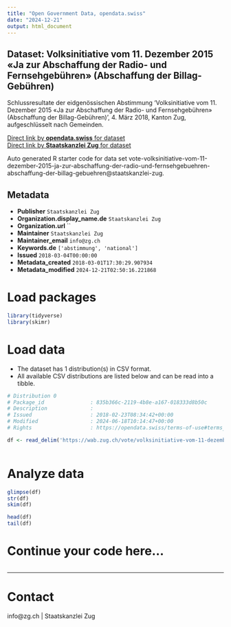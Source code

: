 ```yaml
---
title: "Open Government Data, opendata.swiss"
date: "2024-12-21"
output: html_document
---
```


## Dataset: Volksinitiative vom 11. Dezember 2015 «Ja zur Abschaffung der Radio- und Fernsehgebühren» (Abschaffung der Billag-Gebühren)

Schlussresultate der eidgenössischen Abstimmung 'Volksinitiative vom 11. Dezember 2015 «Ja zur Abschaffung der Radio- und Fernsehgebühren» (Abschaffung der Billag-Gebühren) ', 4. März 2018, Kanton Zug, aufgeschlüsselt nach Gemeinden.

[Direct link by **opendata.swiss** for dataset](https://opendata.swiss/de/dataset/volksinitiative-vom-11-dezember-2015-ja-zur-abschaffung-der-radio-und-fernsehgebuhren-abschaffu)<br>
[Direct link by **Staatskanzlei Zug** for dataset](https://wab.zug.ch/vote/volksinitiative-vom-11-dezember-2015-ja-zur-abschaffung-der-radio-und-fernsehgebuehren-abschaffung-der-billag-gebuehren/data)

Auto generated R starter code for data set vote-volksinitiative-vom-11-dezember-2015-ja-zur-abschaffung-der-radio-und-fernsehgebuehren-abschaffung-der-billag-gebuehren@staatskanzlei-zug.

## Metadata

- **Publisher** `Staatskanzlei Zug`
- **Organization.display_name.de** `Staatskanzlei Zug`
- **Organization.url** ``
- **Maintainer** `Staatskanzlei Zug`
- **Maintainer_email** `info@zg.ch`
- **Keywords.de** `['abstimmung', 'national']`
- **Issued** `2018-03-04T00:00:00`
- **Metadata_created** `2018-03-01T17:30:29.907934`
- **Metadata_modified** `2024-12-21T02:50:16.221868`


# Load packages

```r

library(tidyverse)
library(skimr)

```

# Load data

-   The dataset has 1 distribution(s) in CSV format.
-   All available CSV distributions are listed below and can be read into a tibble.

```r

# Distribution 0
# Package_id               : 835b366c-2119-4b8e-a167-018333d8b50c
# Description              : 
# Issued                   : 2018-02-23T08:34:42+00:00
# Modified                 : 2024-06-18T10:14:47+00:00
# Rights                   : https://opendata.swiss/terms-of-use#terms_by

df <- read_delim('https://wab.zug.ch/vote/volksinitiative-vom-11-dezember-2015-ja-zur-abschaffung-der-radio-und-fernsehgebuehren-abschaffung-der-billag-gebuehren/data-csv')



```

# Analyze data

```r

glimpse(df)
str(df)
skim(df)

head(df)
tail(df)

```

# Continue your code here...

```r

```

------------------------------------------------------------------------

# Contact

info@zg.ch | Staatskanzlei Zug
